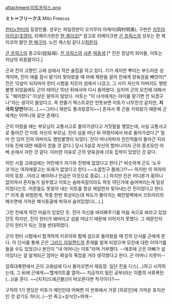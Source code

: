 attachment:미토프릭스.png

'''ミト＝フリークス''' Mito Freecss

[[헌터×헌터]]의 등장인물. 성우는 파일럿판이 오카무라 아케미(岡村明美), 구판은 [[키무라 아키코]]/[[조영미]], 리메이크판은 [[한 케이코]][* 참고로 리메이크판 [[곤 프릭스]]의 성우는 한 케이코의 딸인 [[한 메구미]]. 노린 캐스팅 같다.]/[[최문자]].

[[곤 프릭스]]의 종고모(從姑母). [[진 프릭스]]의 [[사촌]] [[여동생]].[* 진은 장남의 외아들, 미토는 차남의 외동딸이다.]

곤과 진의 고향인 고래 섬에서 작은 술집을 하고 있다. 기가 세지만 뿌리는 부드러운 성격이며, 진이 애를 잠시 맡기러 찾아왔을 때 아예 재판을 걸어 진에게 양육권을 빼앗아[* 진은 12살이 되자마자 헌터 시험을 치르러 섬에서 나갔고, 그 사이 자신의 아버지도 행방불명 되었음에도 곤이 태어난 10년 뒤에서야 다시 돌아왔다. 심지어 곤의 모친에 대해서도 "헤어졌다" 이상은 말하지 않았다. 미토는 "이 녀석에게는 아이를 맡기면 안 되겠구나"라는 생각이 들었다고. 즉 한줄기 텍스트로만 언뜻보면 미토가 너무한것 같지만, '''지극히 당연'''하다(...).~~그러니 재판도 통과됬겠지~~] 혼자서 쭉 곤을 키워왔기 때문에 곤에게는 어머니와 같은 존재다.

곤이 어렸을 때는 부모님이 교통사고로 돌아가셨다고 거짓말을 했었는데, 사실 교통사고로 돌아간 건 미토 자신의 부모님. 진이 섬을 떠난 뒤 여행지에서 바로 돌아가셨다.[* 얼마 안 있어 진의 아버지도 행방불명이 되었다. 진이 떠나자마자 친인척들이 돌아간 지라 더욱 진에 대한 애증이 컸을 것 같다.] 당시 5살로 자신의 할머니이자 곤의 증조모인 아베 손에서 자란 것 같다. 이러한 이유로 곤의 양육권에 더욱 집착이 있었던 것 같다.

어린 시절 고래섬에는 어린애가 자기와 진밖에 없었다고 한다.[* 비슷하게 곤도 '노우코'라는 여자애말고는 또래가 없었다고 한다.~~소꿉친구 플래그!?~~ 하지만 이 여자아이의 등장...이라고 해야하나 언급은 이것으로 종료(...).] 하지만 진은 어디론가 횡하니 없어져서 혼자놀기 일쑤였고 미토는 숨바꼭질이라도 하듯 어딘가에 숨어버리는게 일상이었다는듯. 어른들도 못찾아 내는 미토를 항상 제일먼저 찾아내는건 진이었다고 한다.[* 이게 좀 비범한게, 작중 한번 회상되는데 파도가 몰아치는 해안절벽에서 끄트머리의 해수면에 가까운 해식동굴에 박혀서 숨어있었다(...).]

그런 진에게 약간 마음이 있었던 듯. 진이 자신을 바라봐주기를 마음 속으로 바라고 있었던듯 하지만, 진이 헌터가 돼버리고 섬을 떠났기 때문에 이어지지 못했다. 그 때문인지 곤이 헌터가 되는 것을 반대하였다.

곤이 헌터 시험에서 합격하여 키르아와 함께 섬으로 돌아왔을 때 진의 단서를 곤에게 준다. 이 단서를 통해 곤은 [[그리드 아일랜드]]의 존재를 알게 되었으며 모친에 대한 이야기를 들을 수도 있었으나 본인이 "내 어머니는 미토"라며 거부했다. --애초에 곤은 아빠가 살아있다는 걸 알게되곤 엄마는 확실히 죽었을 거라 생각했다고 한다. 곤 어머니 지못미--

암흑대륙편에서 곤이 고래섬에 다시 돌아오면서 재등장. 일단 진을 디스(...)하고 시작하는데, 그 뒤에 곤에게~~헬게이트를 열어~~ 지금까지 밀린 공부(라는 이름의 서류폭탄(...))을 준다. ~~[치치(드래곤볼)]이 떠오른다면 착각이다?~~

구작의 1기 엔딩은 미토가 메인인데 어쩌면 이 만화에서 가장 [히로인]에 가까운 포지션인 것 같기도 하다(..)--안 죽고+상식인+여캐--
